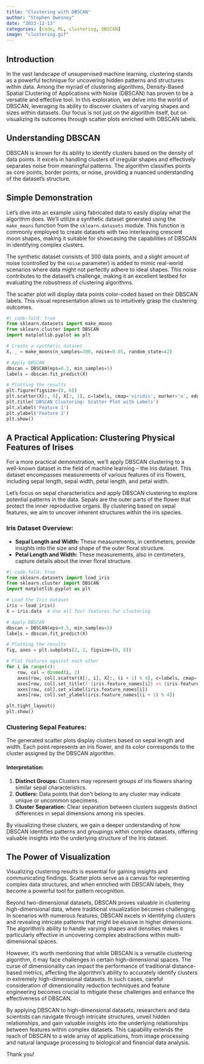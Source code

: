 ```yaml
---
title: "Clustering with DBSCAN"
author: "Stephen Owesney"
date: "2023-12-13"
categories: [code, ML, clustering, DBSCAN]
image: "clustering.gif"
---
```


## Introduction

In the vast landscape of unsupervised machine learning, clustering stands as a powerful technique for uncovering hidden patterns and structures within data. Among the myriad of clustering algorithms, Density-Based Spatial Clustering of Applications with Noise (DBSCAN) has proven to be a versatile and effective tool. In this exploration, we delve into the world of DBSCAN, leveraging its ability to discover clusters of varying shapes and sizes within datasets. Our focus is not just on the algorithm itself, but on visualizing its outcomes through scatter plots enriched with DBSCAN labels.

## Understanding DBSCAN

DBSCAN is known for its ability to identify clusters based on the density of data points. It excels in handling clusters of irregular shapes and effectively separates noise from meaningful patterns. The algorithm classifies points as core points, border points, or noise, providing a nuanced understanding of the dataset's structure.


## Simple Demonstration

Let's dive into an example using fabricated data to easily display what the algorithm does. We'll utilize a synthetic dataset generated using the `make_moons` function from the `sklearn.datasets` module. This function is commonly employed to create datasets with two interleaving crescent moon shapes, making it suitable for showcasing the capabilities of DBSCAN in identifying complex clusters.

The synthetic dataset consists of 300 data points, and a slight amount of noise (controlled by the `noise` parameter) is added to mimic real-world scenarios where data might not perfectly adhere to ideal shapes. This noise contributes to the dataset's challenge, making it an excellent testbed for evaluating the robustness of clustering algorithms.

The scatter plot will display data points color-coded based on their DBSCAN labels. This visual representation allows us to intuitively grasp the clustering outcomes.


```python
#| code-fold: true
from sklearn.datasets import make_moons
from sklearn.cluster import DBSCAN
import matplotlib.pyplot as plt

# Create a synthetic dataset
X, _ = make_moons(n_samples=300, noise=0.05, random_state=42)

# Apply DBSCAN
dbscan = DBSCAN(eps=0.3, min_samples=5)
labels = dbscan.fit_predict(X)

# Plotting the results
plt.figure(figsize=(8, 6))
plt.scatter(X[:, 0], X[:, 1], c=labels, cmap='viridis', marker='o', edgecolors='k')
plt.title('DBSCAN Clustering: Scatter Plot with Labels')
plt.xlabel('Feature 1')
plt.ylabel('Feature 2')
plt.show()
```
<p style='font-size:23px'>

## A Practical Application: Clustering Physical Features of Irises

For a more practical demonstration, we'll apply DBSCAN clustering to a well-known dataset in the field of machine learning – the Iris dataset. This dataset encompasses measurements of various features of iris flowers, including sepal length, sepal width, petal length, and petal width.

Let's focus on sepal characteristics and apply DBSCAN clustering to explore potential patterns in the data. Sepals are the outer parts of the flower that protect the inner reproductive organs. By clustering based on sepal features, we aim to uncover inherent structures within the iris species.

### Iris Dataset Overview:

- **Sepal Length and Width:** These measurements, in centimeters, provide insights into the size and shape of the outer floral structure.
- **Petal Length and Width:** These measurements, also in centimeters, capture details about the inner floral structure.

```python
#| code-fold: true
from sklearn.datasets import load_iris
from sklearn.cluster import DBSCAN
import matplotlib.pyplot as plt

# Load the Iris dataset
iris = load_iris()
X = iris.data  # Use all four features for clustering

# Apply DBSCAN
dbscan = DBSCAN(eps=0.5, min_samples=5)
labels = dbscan.fit_predict(X)

# Plotting the results
fig, axes = plt.subplots(2, 2, figsize=(8, 8))

# Plot features against each other
for i in range(4):
    row, col = divmod(i, 2)
    axes[row, col].scatter(X[:, i], X[:, (i + 1) % 4], c=labels, cmap='viridis', marker='o', edgecolors='k')
    axes[row, col].set_title(f'{iris.feature_names[i]} vs {iris.feature_names[(i + 1) % 4]}')
    axes[row, col].set_xlabel(iris.feature_names[i])
    axes[row, col].set_ylabel(iris.feature_names[(i + 1) % 4])

plt.tight_layout()
plt.show()
```
<p style='font-size:23px'>


### Clustering Sepal Features:

The generated scatter plots display clusters based on sepal length and width. Each point represents an iris flower, and its color corresponds to the cluster assigned by the DBSCAN algorithm.

#### Interpretation:

1. **Distinct Groups:** Clusters may represent groups of iris flowers sharing similar sepal characteristics.
2. **Outliers:** Data points that don't belong to any cluster may indicate unique or uncommon specimens.
3. **Cluster Separation:** Clear separation between clusters suggests distinct differences in sepal dimensions among iris species.

By visualizing these clusters, we gain a deeper understanding of how DBSCAN identifies patterns and groupings within complex datasets, offering valuable insights into the underlying structure of the Iris dataset.


## The Power of Visualization

Visualizing clustering results is essential for gaining insights and communicating findings. Scatter plots serve as a canvas for representing complex data structures, and when enriched with DBSCAN labels, they become a powerful tool for pattern recognition.

Beyond two-dimensional datasets, DBSCAN proves valuable in clustering high-dimensional data, where traditional visualization becomes challenging. In scenarios with numerous features, DBSCAN excels in identifying clusters and revealing intricate patterns that might be elusive in higher dimensions. The algorithm's ability to handle varying shapes and densities makes it particularly effective in uncovering complex abstractions within multi-dimensional spaces.

However, it's worth mentioning that while DBSCAN is a versatile clustering algorithm, it may face challenges in certain high-dimensional spaces. The curse of dimensionality can impact the performance of traditional distance-based metrics, affecting the algorithm's ability to accurately identify clusters in extremely high-dimensional datasets. In such cases, careful consideration of dimensionality reduction techniques and feature engineering becomes crucial to mitigate these challenges and enhance the effectiveness of DBSCAN.


By applying DBSCAN to high-dimensional datasets, researchers and data scientists can navigate through intricate structures, unveil hidden relationships, and gain valuable insights into the underlying relationships between features within complex datasets. This capability extends the reach of DBSCAN to a wide array of applications, from image processing and natural language processing to biological and financial data analysis.


Thank you!
